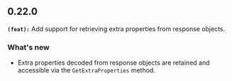 ## 0.22.0
**`(feat):`** Add support for retrieving extra properties from response objects.

### What's new
- Extra properties decoded from response objects are retained and accessible via the `GetExtraProperties` method.

